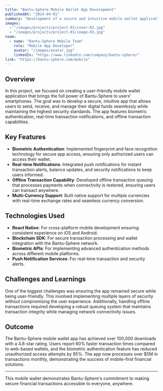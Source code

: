 ---
title: "Bantu-Sphere Mobile Wallet App Development"
publishedAt: "2024-04-01"
summary: "Development of a secure and intuitive mobile wallet application that enables users to manage their finances on-the-go with advanced security features."
images:
  - "/images/projects/project-01/cover-02.jpg"
  - "/images/projects/project-01/image-03.jpg"
team:
  - name: "Bantu-Sphere Mobile Team"
    role: "Mobile App Developer"
    avatar: "/images/avatar.jpg"
    linkedIn: "https://www.linkedin.com/company/bantu-sphere/"
link: "https://bantu-sphere.com/mobile"
---

## Overview

In this project, we focused on creating a user-friendly mobile wallet application that brings the full power of Bantu-Sphere to users' smartphones. The goal was to develop a secure, intuitive app that allows users to send, receive, and manage their digital funds seamlessly while maintaining the highest security standards. The app features biometric authentication, real-time transaction notifications, and offline transaction capabilities.

## Key Features

- **Biometric Authentication**: Implemented fingerprint and face recognition technology for secure app access, ensuring only authorized users can access their wallet.
- **Real-time Notifications**: Integrated push notifications for instant transaction alerts, balance updates, and security notifications to keep users informed.
- **Offline Transaction Capability**: Developed offline transaction queuing that processes payments when connectivity is restored, ensuring users can transact anywhere.
- **Multi-Currency Support**: Built native support for multiple currencies with real-time exchange rates and seamless currency conversion.

## Technologies Used

- **React Native**: For cross-platform mobile development ensuring consistent experience on iOS and Android.
- **Blockchain SDK**: For secure transaction processing and wallet integration with the Bantu-Sphere network.
- **Biometric APIs**: For implementing advanced authentication methods across different mobile platforms.
- **Push Notification Services**: For real-time transaction and security alerts.

## Challenges and Learnings

One of the biggest challenges was ensuring the app remained secure while being user-friendly. This involved implementing multiple layers of security without compromising the user experience. Additionally, handling offline transactions required developing a robust queuing system that maintains transaction integrity while managing network connectivity issues.

## Outcome

The Bantu-Sphere mobile wallet app has achieved over 100,000 downloads with a 4.8-star rating. Users report 60% faster transaction times compared to web-based wallets, and the biometric authentication feature has reduced unauthorized access attempts by 95%. The app now processes over $5M in transactions monthly, demonstrating the success of mobile-first financial solutions.

---

This mobile wallet demonstrates Bantu-Sphere's commitment to making secure financial transactions accessible to everyone, anywhere.